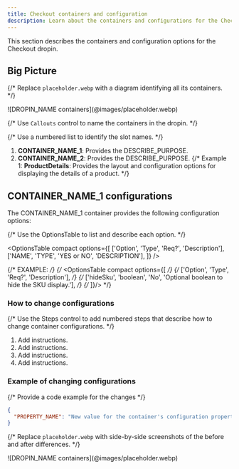 ```yaml
---
title: Checkout containers and configuration
description: Learn about the containers and configurations for the Checkout dropin.
---
```



This section describes the containers and configuration options for the Checkout dropin.

## Big Picture

{/* Replace `placeholder.webp` with a diagram identifying all its containers. */}

<Diagram caption="DROPIN_NAME containers">
  ![DROPIN_NAME containers](@images/placeholder.webp)
</Diagram>

{/* Use `Callouts` control to name the containers in the dropin. */}

<Callouts>

{/* Use a numbered list to identify the slot names. */}

1. **CONTAINER_NAME_1**: Provides the DESCRIBE_PURPOSE.
1. **CONTAINER_NAME_2**: Provides the DESCRIBE_PURPOSE.
   {/* Example 1: **ProductDetails**: Provides the layout and configuration options for displaying the details of a product. */}

</Callouts>

## CONTAINER_NAME_1 configurations

The CONTAINER_NAME_1 container provides the following configuration options:

{/* Use the OptionsTable to list and describe each option. */}

<OptionsTable
  compact
  options={[
    ['Option', 'Type', 'Req?', 'Description'],
    ['NAME', 'TYPE', 'YES or NO', 'DESCRIPTION'],
  ]}
/>

{/* EXAMPLE: */}
{/* <OptionsTable compact options={[ */}
{/* ['Option', 'Type', 'Req?', 'Description'], */}
{/* ['hideSku', 'boolean', 'No', 'Optional boolean to hide the SKU display.'], */}
{/* ]}/> */}

### How to change configurations

{/* Use the Steps control to add numbered steps that describe how to change container configurations. */}

<Steps>

1. Add instructions.
1. Add instructions.
1. Add instructions.
1. Add instructions.

</Steps>

### Example of changing configurations

{/* Provide a code example for the changes */}

```json
{
  "PROPERTY_NAME": "New value for the container's configuration property."
}
```

{/* Replace `placeholder.webp` with side-by-side screenshots of the before and after differences. */}

<Diagram caption="DROPIN_NAME containers">
  ![DROPIN_NAME containers](@images/placeholder.webp)
</Diagram>